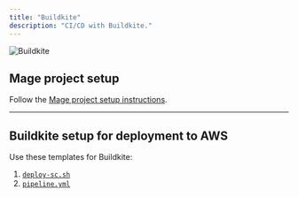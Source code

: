 ```yaml
---
title: "Buildkite"
description: "CI/CD with Buildkite."
---
```


<Frame>
  <img 
      alt="Buildkite" 
      src="https://www.vectorlogo.zone/logos/buildkite/buildkite-ar21.png" 
  />
</Frame>

## Mage project setup

Follow the [Mage project setup instructions](/production/ci-cd/local-cloud/repository-setup).

---

## Buildkite setup for deployment to AWS

Use these templates for Buildkite:

1. [`deploy-sc.sh`](https://github.com/mage-ai/mage-ai/tree/master/templates/cicd/buildkite/deploy-ecs.sh)
1. [`pipeline.yml`](https://github.com/mage-ai/mage-ai/tree/master/templates/cicd/buildkite/pipeline.yml)

